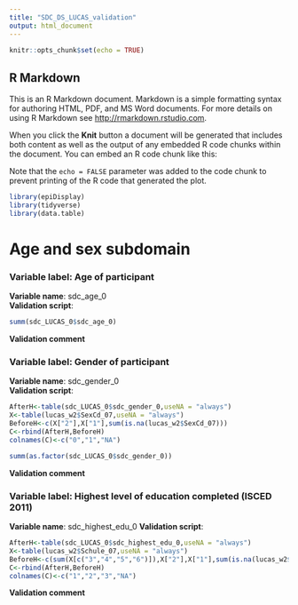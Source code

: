```yaml
---
title: "SDC_DS_LUCAS_validation"
output: html_document
---
```


```r
knitr::opts_chunk$set(echo = TRUE)
```

## R Markdown

This is an R Markdown document. Markdown is a simple formatting syntax for authoring HTML, PDF, and MS Word documents. For more details on using R Markdown see <http://rmarkdown.rstudio.com>.

When you click the **Knit** button a document will be generated that includes both content as well as the output of any embedded R code chunks within the document. You can embed an R code chunk like this:

Note that the `echo = FALSE` parameter was added to the code chunk to prevent printing of the R code that generated the plot.

```r
library(epiDisplay)
library(tidyverse)
library(data.table)
```
# Age and sex subdomain

### **Variable label**: Age of participant   
**Variable name**: sdc_age_0      
**Validation script**:  
```r
summ(sdc_LUCAS_0$sdc_age_0)  
```
**Validation comment**

### **Variable label**: Gender of participant   
**Variable name**: sdc_gender_0   
**Validation script**:  
```r
AfterH<-table(sdc_LUCAS_0$sdc_gender_0,useNA = "always")
X<-table(lucas_w2$SexCd_07,useNA = "always")
BeforeH<-c(X["2"],X["1"],sum(is.na(lucas_w2$SexCd_07)))
C<-rbind(AfterH,BeforeH)
colnames(C)<-c("0","1","NA")

summ(as.factor(sdc_LUCAS_0$sdc_gender_0))
```
**Validation comment**

### **Variable label**: Highest level of education completed (ISCED 2011)    
**Variable name**: sdc_highest_edu_0 
**Validation script**:  
```r
AfterH<-table(sdc_LUCAS_0$sdc_highest_edu_0,useNA = "always")
X<-table(lucas_w2$Schule_07,useNA = "always")
BeforeH<-c(sum(X[c("3","4","5","6")]),X["2"],X["1"],sum(is.na(lucas_w2$Schule_07)))
C<-rbind(AfterH,BeforeH)
colnames(C)<-c("1","2","3","NA")

```
**Validation comment**








